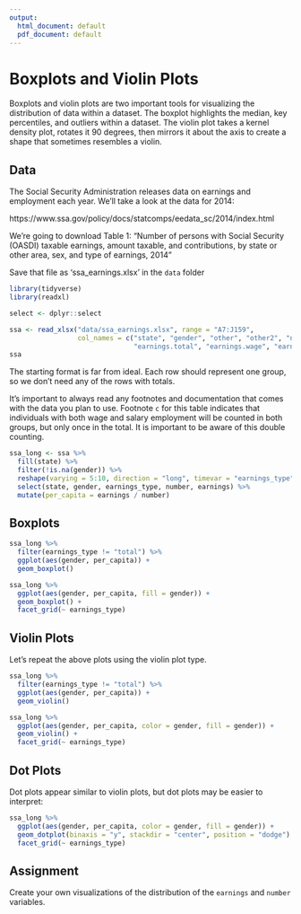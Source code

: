```yaml
---
output:
  html_document: default
  pdf_document: default
---
```


# Boxplots and Violin Plots {#boxplots-and-violins}

Boxplots and violin plots are two important tools for visualizing the distribution of
data within a dataset. The boxplot highlights the median, key percentiles, and outliers
within a dataset. The violin plot takes a kernel density plot, rotates it 90 degrees, then
mirrors it about the axis to create a shape that sometimes resembles a violin.

## Data 

The Social Security Administration releases data on earnings and employment
each year. We'll take a look at the data for 2014:

https://www.ssa.gov/policy/docs/statcomps/eedata_sc/2014/index.html

We're going to download Table 1: "Number of persons with Social Security 
(OASDI) taxable earnings, amount taxable, and contributions, by state or 
other area, sex, and type of earnings, 2014"

Save that file as 'ssa_earnings.xlsx' in the `data` folder

```r
library(tidyverse)
library(readxl)
```

```r
select <- dplyr::select
```

```r
ssa <- read_xlsx("data/ssa_earnings.xlsx", range = "A7:J159", 
                 col_names = c("state", "gender", "other", "other2", "number.total", "number.wage", "number.self", 
                               "earnings.total", "earnings.wage", "earnings.self"))
ssa
```

The starting format is far from ideal. Each row should represent one group,
so we don't need any of the rows with totals.

It's important to always read any footnotes and documentation that comes with
the data you plan to use. Footnote `c` for this table indicates that individuals
with both wage and salary employment will be counted in both groups, but only
once in the total. It is important to be aware of this double counting.

```r
ssa_long <- ssa %>%
  fill(state) %>%
  filter(!is.na(gender)) %>%
  reshape(varying = 5:10, direction = "long", timevar = "earnings_type") %>%
  select(state, gender, earnings_type, number, earnings) %>%
  mutate(per_capita = earnings / number)
```

## Boxplots

```r
ssa_long %>%
  filter(earnings_type != "total") %>%
  ggplot(aes(gender, per_capita)) +
  geom_boxplot()
```

```r
ssa_long %>%
  ggplot(aes(gender, per_capita, fill = gender)) +
  geom_boxplot() +
  facet_grid(~ earnings_type)
```


## Violin Plots

Let's repeat the above plots using the violin plot type.

```r
ssa_long %>%
  filter(earnings_type != "total") %>%
  ggplot(aes(gender, per_capita)) +
  geom_violin()
```


```r
ssa_long %>%
  ggplot(aes(gender, per_capita, color = gender, fill = gender)) +
  geom_violin() +
  facet_grid(~ earnings_type)
```


## Dot Plots

Dot plots appear similar to violin plots, but dot plots may be easier to interpret:

```r
ssa_long %>%
  ggplot(aes(gender, per_capita, color = gender, fill = gender)) +
  geom_dotplot(binaxis = "y", stackdir = "center", position = "dodge") +
  facet_grid(~ earnings_type)
```

## Assignment

Create your own visualizations of the distribution of the `earnings` and `number` variables.

